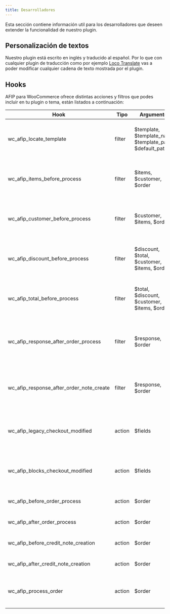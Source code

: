 ```yaml
---
title: Desarrolladores
---
```



Esta sección contiene información util para los desarrolladores que deseen extender la funcionalidad de nuestro plugin.

## Personalización de textos

Nuestro plugin está escrito en inglés y traducido al español. Por lo que con cualquier plugin de traducción como por ejemplo [Loco Translate](https://es.wordpress.org/plugins/loco-translate/) vas a poder modificar cualquier cadena de texto mostrada por el plugin.

## Hooks

AFIP para WooCommerce ofrece distintas acciones y filtros que podes incluir en tu plugin o tema, están listados a continuación:


| Hook | Tipo | Argumentos | Descripción |
|------|------|------------|-------------|
|wc_afip_locate_template|filter|$template, $template_name, $template_path, $default_path|Permite modificar la ruta a usar al buscar la plantilla de un mail|
|wc_afip_items_before_process|filter|$items, $customer, $order|Permite modificar los productos a utilizar antes de crear una factura|
|wc_afip_customer_before_process|filter|$customer, $items, $order|Permite modificar los datos del cliente antes de crear una factura|
|wc_afip_discount_before_process|filter|$discount, $total, $customer, $items, $order|Permite modificar los descuentos de la orden antes de crear una factura|
|wc_afip_total_before_process|filter|$total, $discount, $customer, $items, $order|Permite modificar el total de la orden antes de crear una factura|
|wc_afip_response_after_order_process|filter|$response, $order|Permite modificar la respuesta obtenida de AFIP luego de crear una factura|
|wc_afip_response_after_order_note_create|filter|$response, $order|Permite modificar la respuesta obtenida de AFIP luego de crear una nota de crédito|
|wc_afip_legacy_checkout_modified|action|$fields|Ocurre luego de agregar un campo al checkout legacy de WooCommerce|
|wc_afip_blocks_checkout_modified|action|$fields|Ocurre luego de agregar un campo al checkout block de WooCommerce|
|wc_afip_before_order_process|action|$order|Ocurre antes de crear una factura|
|wc_afip_after_order_process|action|$order|Ocurre luego de crear una factura|
|wc_afip_before_credit_note_creation|action|$order|Ocurre antes de crear una factura|
|wc_afip_after_credit_note_creation|action|$order|Ocurre luego de crear una factura|
|wc_afip_process_order|action|$order|Esta accion genera una factura para una orden en específico|